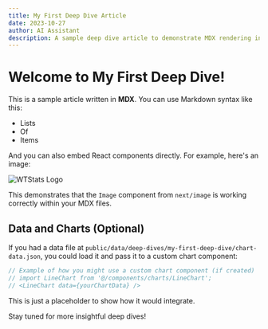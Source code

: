 ```yaml
---
title: My First Deep Dive Article
date: 2023-10-27
author: AI Assistant
description: A sample deep dive article to demonstrate MDX rendering in Next.js.
---
```


# Welcome to My First Deep Dive!

This is a sample article written in **MDX**. You can use Markdown syntax like this:

*   Lists
*   Of
*   Items

And you can also embed React components directly. For example, here's an image:

<Image src="/images/wtstats-logo.png" alt="WTStats Logo" width={200} height={200} />

This demonstrates that the `Image` component from `next/image` is working correctly within your MDX files.

## Data and Charts (Optional)

If you had a data file at `public/data/deep-dives/my-first-deep-dive/chart-data.json`, you could load it and pass it to a custom chart component:

```jsx
// Example of how you might use a custom chart component (if created)
// import LineChart from '@/components/charts/LineChart';
// <LineChart data={yourChartData} />
```

This is just a placeholder to show how it would integrate.

Stay tuned for more insightful deep dives!